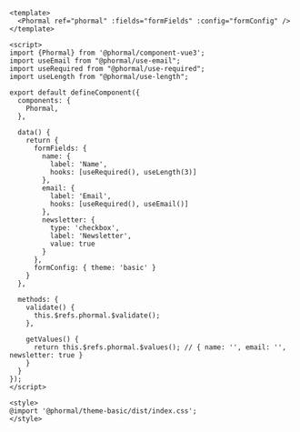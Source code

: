 ```vue copy
<template>
  <Phormal ref="phormal" :fields="formFields" :config="formConfig" />
</template>

<script>
import {Phormal} from '@phormal/component-vue3';
import useEmail from "@phormal/use-email";
import useRequired from "@phormal/use-required";
import useLength from "@phormal/use-length";

export default defineComponent({
  components: {
    Phormal,
  },

  data() {
    return {
      formFields: {
        name: {
          label: 'Name',
          hooks: [useRequired(), useLength(3)]
        },
        email: {
          label: 'Email',
          hooks: [useRequired(), useEmail()]
        },
        newsletter: {
          type: 'checkbox',
          label: 'Newsletter',
          value: true
        }
      },
      formConfig: { theme: 'basic' }
    }
  },

  methods: {
    validate() {
      this.$refs.phormal.$validate();
    },

    getValues() {
      return this.$refs.phormal.$values(); // { name: '', email: '', newsletter: true }
    }
  }
});
</script>

<style>
@import '@phormal/theme-basic/dist/index.css';
</style>
```